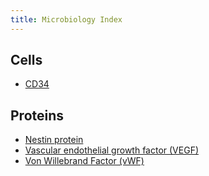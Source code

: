 ```yaml
---
title: Microbiology Index
---
```


## Cells

- [CD34]({{< var ref-cd34.path >}})

## Proteins

- [Nestin protein]({{< var ref-nestin-protein.path >}})
- [Vascular endothelial growth factor (VEGF)]({{< var ref-vascular-endothelial-growth-factor.path >}})
- [Von Willebrand Factor (vWF)]({{< var ref-von-willebrand-factor.path >}})